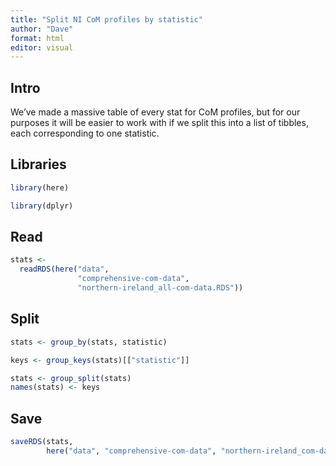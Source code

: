 ```yaml
---
title: "Split NI CoM profiles by statistic"
author: "Dave"
format: html
editor: visual
---
```


## Intro

We've made a massive table of every stat for CoM profiles, but for our purposes it will be easier to work with if we split this into a list of tibbles, each corresponding to one statistic.

## Libraries

```r
library(here)

library(dplyr)
```

## Read

```r
stats <-
  readRDS(here("data",
               "comprehensive-com-data",
               "northern-ireland_all-com-data.RDS"))
```

## Split

```r
stats <- group_by(stats, statistic)

keys <- group_keys(stats)[["statistic"]]

stats <- group_split(stats)
names(stats) <- keys
```

## Save

```r
saveRDS(stats,
        here("data", "comprehensive-com-data", "northern-ireland_com-data-split.RDS"))
```
